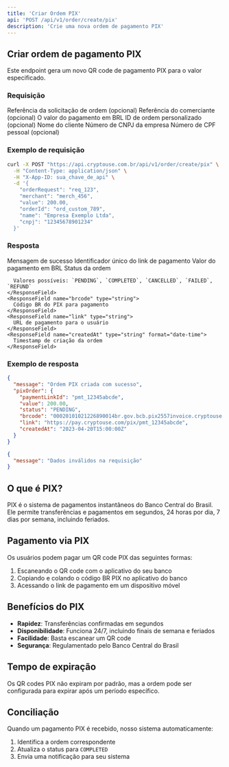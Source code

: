 ```yaml
---
title: 'Criar Ordem PIX'
api: 'POST /api/v1/order/create/pix'
description: 'Crie uma nova ordem de pagamento PIX'
---
```


## Criar ordem de pagamento PIX

Este endpoint gera um novo QR code de pagamento PIX para o valor especificado.

### Requisição

<ParamField body="orderRequest" type="string">
  Referência da solicitação de ordem (opcional)
</ParamField>

<ParamField body="merchant" type="string">
  Referência do comerciante (opcional)
</ParamField>

<ParamField body="value" type="number" required>
  O valor do pagamento em BRL
</ParamField>

<ParamField body="orderId" type="string">
  ID de ordem personalizado (opcional)
</ParamField>

<ParamField body="name" type="string" required>
  Nome do cliente
</ParamField>

<ParamField body="cnpj" type="string">
  Número de CNPJ da empresa
</ParamField>

<ParamField body="cpf" type="string">
  Número de CPF pessoal (opcional)
</ParamField>

### Exemplo de requisição

```bash
curl -X POST "https://api.cryptouse.com.br/api/v1/order/create/pix" \
  -H "Content-Type: application/json" \
  -H "X-App-ID: sua_chave_de_api" \
  -d '{
    "orderRequest": "req_123",
    "merchant": "merch_456",
    "value": 200.00,
    "orderId": "ord_custom_789",
    "name": "Empresa Exemplo Ltda",
    "cnpj": "12345678901234"
  }'
```

### Resposta

<ResponseField name="message" type="string">
  Mensagem de sucesso
</ResponseField>

<ResponseField name="pixOrder" type="object">
  <Expandable title="Propriedades">
    <ResponseField name="paymentLinkId" type="string">
      Identificador único do link de pagamento
    </ResponseField>
    <ResponseField name="value" type="number">
      Valor do pagamento em BRL
    </ResponseField>
    <ResponseField name="status" type="string">
      Status da ordem
      
      Valores possíveis: `PENDING`, `COMPLETED`, `CANCELLED`, `FAILED`, `REFUND`
    </ResponseField>
    <ResponseField name="brcode" type="string">
      Código BR do PIX para pagamento
    </ResponseField>
    <ResponseField name="link" type="string">
      URL de pagamento para o usuário
    </ResponseField>
    <ResponseField name="createdAt" type="string" format="date-time">
      Timestamp de criação da ordem
    </ResponseField>
  </Expandable>
</ResponseField>

### Exemplo de resposta

<CodeGroup>

```json Sucesso (200)
{
  "message": "Ordem PIX criada com sucesso",
  "pixOrder": {
    "paymentLinkId": "pmt_12345abcde",
    "value": 200.00,
    "status": "PENDING",
    "brcode": "00020101021226890014br.gov.bcb.pix2557invoice.cryptouse.com/pmt_12345abcde5204000053039865802BR5913Empresa PIX6008Sao Paulo62290525pmt_12345abcde1234567890123640230A",
    "link": "https://pay.cryptouse.com/pix/pmt_12345abcde",
    "createdAt": "2023-04-20T15:00:00Z"
  }
}
```

```json Requisição inválida (400)
{
  "message": "Dados inválidos na requisição"
}
```

</CodeGroup>

## O que é PIX?

PIX é o sistema de pagamentos instantâneos do Banco Central do Brasil. Ele permite transferências e pagamentos em segundos, 24 horas por dia, 7 dias por semana, incluindo feriados.

## Pagamento via PIX

Os usuários podem pagar um QR code PIX das seguintes formas:

1. Escaneando o QR code com o aplicativo do seu banco
2. Copiando e colando o código BR PIX no aplicativo do banco
3. Acessando o link de pagamento em um dispositivo móvel

## Benefícios do PIX

- **Rapidez**: Transferências confirmadas em segundos
- **Disponibilidade**: Funciona 24/7, incluindo finais de semana e feriados
- **Facilidade**: Basta escanear um QR code
- **Segurança**: Regulamentado pelo Banco Central do Brasil

## Tempo de expiração

Os QR codes PIX não expiram por padrão, mas a ordem pode ser configurada para expirar após um período específico.

## Conciliação

Quando um pagamento PIX é recebido, nosso sistema automaticamente:

1. Identifica a ordem correspondente
2. Atualiza o status para `COMPLETED`
3. Envia uma notificação para seu sistema 